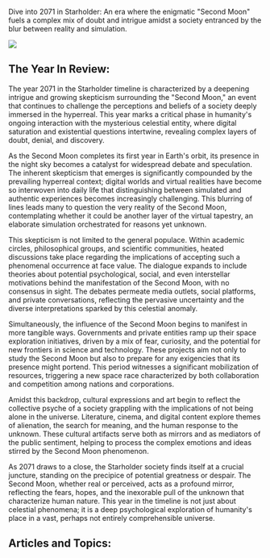 Dive into 2071 in Starholder: An era where the enigmatic "Second Moon" fuels a complex mix of doubt and intrigue amidst a society entranced by the blur between reality and simulation.

![](2071-marinatedhyperreal.png)

## The Year In Review:

The year 2071 in the Starholder timeline is characterized by a deepening intrigue and growing skepticism surrounding the "Second Moon," an event that continues to challenge the perceptions and beliefs of a society deeply immersed in the hyperreal. This year marks a critical phase in humanity's ongoing interaction with the mysterious celestial entity, where digital saturation and existential questions intertwine, revealing complex layers of doubt, denial, and discovery.

As the Second Moon completes its first year in Earth's orbit, its presence in the night sky becomes a catalyst for widespread debate and speculation. The inherent skepticism that emerges is significantly compounded by the prevailing hyperreal context; digital worlds and virtual realities have become so interwoven into daily life that distinguishing between simulated and authentic experiences becomes increasingly challenging. This blurring of lines leads many to question the very reality of the Second Moon, contemplating whether it could be another layer of the virtual tapestry, an elaborate simulation orchestrated for reasons yet unknown.

This skepticism is not limited to the general populace. Within academic circles, philosophical groups, and scientific communities, heated discussions take place regarding the implications of accepting such a phenomenal occurrence at face value. The dialogue expands to include theories about potential psychological, social, and even interstellar motivations behind the manifestation of the Second Moon, with no consensus in sight. The debates permeate media outlets, social platforms, and private conversations, reflecting the pervasive uncertainty and the diverse interpretations sparked by this celestial anomaly.

Simultaneously, the influence of the Second Moon begins to manifest in more tangible ways. Governments and private entities ramp up their space exploration initiatives, driven by a mix of fear, curiosity, and the potential for new frontiers in science and technology. These projects aim not only to study the Second Moon but also to prepare for any exigencies that its presence might portend. This period witnesses a significant mobilization of resources, triggering a new space race characterized by both collaboration and competition among nations and corporations.

Amidst this backdrop, cultural expressions and art begin to reflect the collective psyche of a society grappling with the implications of not being alone in the universe. Literature, cinema, and digital content explore themes of alienation, the search for meaning, and the human response to the unknown. These cultural artifacts serve both as mirrors and as mediators of the public sentiment, helping to process the complex emotions and ideas stirred by the Second Moon phenomenon.

As 2071 draws to a close, the Starholder society finds itself at a crucial juncture, standing on the precipice of potential greatness or despair. The Second Moon, whether real or perceived, acts as a profound mirror, reflecting the fears, hopes, and the inexorable pull of the unknown that characterize human nature. This year in the timeline is not just about celestial phenomena; it is a deep psychological exploration of humanity's place in a vast, perhaps not entirely comprehensible universe.

## Articles and Topics:
